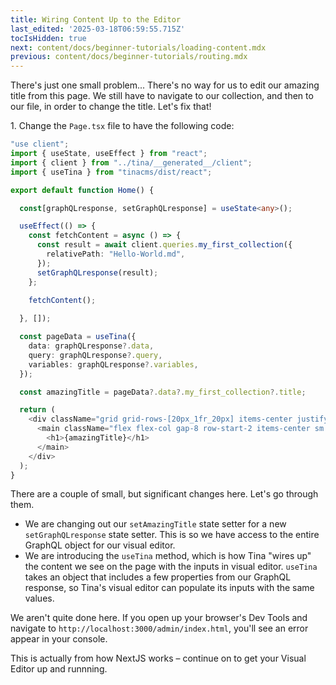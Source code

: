 ```yaml
---
title: Wiring Content Up to the Editor
last_edited: '2025-03-18T06:59:55.715Z'
tocIsHidden: true
next: content/docs/beginner-tutorials/loading-content.mdx
previous: content/docs/beginner-tutorials/routing.mdx
---
```


There's just one small problem... There's no way for us to edit our amazing title from this page. We still have to navigate to our collection, and then to our file, in order to change the title. Let's fix that!

1\. Change the `Page.tsx` file to have the following code:

```typescript
"use client";
import { useState, useEffect } from "react";
import { client } from "../tina/__generated__/client";
import { useTina } from "tinacms/dist/react";

export default function Home() {

  const[graphQLresponse, setGraphQLresponse] = useState<any>();

  useEffect(() => {
    const fetchContent = async () => {
      const result = await client.queries.my_first_collection({
        relativePath: "Hello-World.md",
      });
      setGraphQLresponse(result);
    };

    fetchContent();
    
  }, []);

  const pageData = useTina({
    data: graphQLresponse?.data,
    query: graphQLresponse?.query,
    variables: graphQLresponse?.variables,
  });

  const amazingTitle = pageData?.data?.my_first_collection?.title;

  return (
    <div className="grid grid-rows-[20px_1fr_20px] items-center justify-items-center min-h-screen p-8 pb-20 gap-16 sm:p-20 font-[family-name:var(--font-geist-sans)]">
      <main className="flex flex-col gap-8 row-start-2 items-center sm:items-start">
        <h1>{amazingTitle}</h1>
      </main>
    </div>
  );
}
```

There are a couple of small, but significant changes here. Let's go through them.

* We are changing out our `setAmazingTitle` state setter for a new `setGraphQLresponse` state setter. This is so we have access to the entire GraphQL object for our visual editor.
* We are introducing the `useTina` method, which is how Tina "wires up" the content we see on the page with the inputs in visual editor. `useTina` takes an object that includes a few properties from our GraphQL response, so Tina's visual editor can populate its inputs with the same values.

We aren't quite done here. If you open up your browser's Dev Tools and navigate to `http://localhost:3000/admin/index.html`, you'll see an error appear in your console.

This is actually from how NextJS works – continue on to get your Visual Editor up and runnning.
